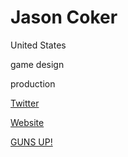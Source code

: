 # Jason Coker

<Location>

United States

</Location>

<Skills>

game design

production

</Skills>

<Personal>

[Twitter](https://twitter.com/Bomangani)

</Personal>

<Business>

[Website](https://www.playstation.com/en-us/)

</Business>



<Games>

[GUNS UP!](http://gunsupgame.com/en-us)

</Games>
